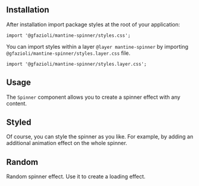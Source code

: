 
## Installation

<InstallScript packages="@gfazioli/mantine-spinner" />

After installation import package styles at the root of your application:

```tsx
import '@gfazioli/mantine-spinner/styles.css';
```

You can import styles within a layer `@layer mantine-spinner` by importing `@gfazioli/mantine-spinner/styles.layer.css` file.

```tsx
import '@gfazioli/mantine-spinner/styles.layer.css';
```

## Usage

The `Spinner` component allows you to create a spinner effect with any content.

<Demo data={demos.configurator} />

## Styled

Of course, you can style the spinner as you like. For example, by adding an additional animation effect on the whole spinner.

<Demo data={demos.styled} />


## Random

Random spinner effect. Use it to create a loading effect.

<Demo data={demos.random} />
